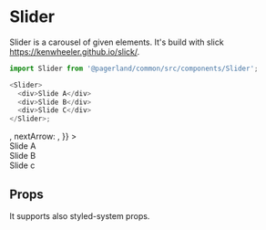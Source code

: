 


<Meta title="Themes/Landing/Components/Slider" component={Slider} />

# Slider

Slider is a carousel of given elements. It's build with slick https://kenwheeler.github.io/slick/.

```js
import Slider from '@pagerland/common/src/components/Slider';

<Slider>
  <div>Slide A</div>
  <div>Slide B</div>
  <div>Slide C</div>
</Slider>;
```

<Preview>
  <Story name="Default">
    <Theme>
      <Box overflow="hidden">
        <Container>
          <Slider
            options={{
              dots: false,
              speed: 500,
              slidesToShow: 1,
              centerMode: true,
              variableWidth: true,
              arrows: true,
              slidesToScroll: 1,
              infinite: false,
              prevArrow: <Icon icon={ArrowLeft} />,
              nextArrow: <Icon icon={ArrowRight} />,
            }}
          >
            <div>
              <Box
                width="300px"
                height="150px"
                flexBox
                alignItems="center"
                justifyContent="center"
                color="gray.6"
                bg="primary"
              >
                Slide A
              </Box>
            </div>
            <div>
              <Box
                width="300px"
                height="150px"
                flexBox
                alignItems="center"
                justifyContent="center"
                color="gray.6"
                bg="secondary"
              >
                Slide B
              </Box>
            </div>
            <div>
              <Box
                width="300px"
                height="150px"
                flexBox
                alignItems="center"
                justifyContent="center"
                color="gray.6"
                bg="accent"
              >
                Slide c
              </Box>
            </div>
          </Slider>
        </Container>
      </Box>
    </Theme>
  </Story>
</Preview>

## Props

It supports also styled-system props.

<Props of={Slider} />

